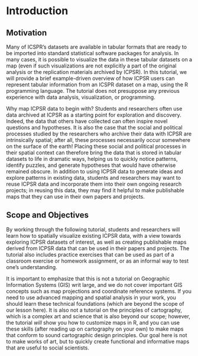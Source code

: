 # Introduction

## Motivation 

Many of ICSPR's datasets are available in tabular formats that are ready to be imported into standard statistical software packages for analysis. In many cases, it is possible to visualize the data in these tabular datasets on a map (even if such visualizations are not explicitly a part of the original analysis or the replication materials archived by ICPSR). In this tutorial, we will provide a brief example-driven overview of how ICPSR users can represent tabular information from an ICSPR dataset on a map, using the R programming language. The tutorial does not presuppose any previous experience with data analysis, visualization, or programming. 

Why map ICPSR data to begin with? Students and researchers often use data archived at ICPSR as a starting point for exploration and discovery. Indeed, the data that others have collected can often inspire novel questions and hypotheses. It is also the case that the social and political processes studied by the researchers who archive their data with ICPSR are intrinsically spatial; after all, these processes necessarily occur somewhere on the surface of the earth! Placing these social and political processes in their spatial context can therefore bring the data that is stored in tabular datasets to life in dramatic ways, helping us to quickly notice patterns, identify puzzles, and generate hypotheses that would have otherwise remained obscure. In addition to using ICPSR data to generate ideas and explore patterns in existing data, students and researchers may want to reuse ICPSR data and incorporate them into their own ongoing research projects; in reusing this data, they may find it helpful to make publishable maps that they can use in their own papers and projects. 

## Scope and Objectives 

By working through the following tutorial, students and researchers will learn how to spatially visualize existing ICPSR data, with a view towards exploring ICPSR datasets of interest, as well as creating publishable maps derived from ICPSR data that can be used in their papers and projects. The  tutorial also includes practice exercises that can be used as part of a classroom exercise or homework assignment, or as an informal way to test one's understanding.  

It is important to emphasize that this is not a tutorial on Geographic Information Systems (GIS) writ large, and we do not cover important GIS concepts such as map projections and coordinate reference systems. If you need to use advanced mapping and spatial analysis in your work, you should learn these technical foundations (which are beyond the scope of our lesson here). It is also not a tutorial on the principles of cartography, which is a complex art and science that is also beyond our scope; however, the tutorial *will* show you how to customize maps in R, and you can use these skills (after reading up on cartography on your own) to make maps that conform to sound cartographic design principles. Our goal here is not to make works of art, but to quickly create functional and informative maps that are useful to social scientists. 

